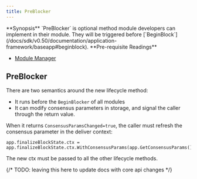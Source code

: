 ```yaml
---
title: PreBlocker
---
```


<Note>
**Synopsis**
`PreBlocker` is optional method module developers can implement in their module. They will be triggered before [`BeginBlock`](/docs/sdk/v0.50/documentation/application-framework/baseapp#beginblock).
</Note>

<Note>
**Pre-requisite Readings**

* [Module Manager](/docs/sdk/v0.50/module-manager)

</Note>

## PreBlocker

There are two semantics around the new lifecycle method:

* It runs before the `BeginBlocker` of all modules
* It can modify consensus parameters in storage, and signal the caller through the return value.

When it returns `ConsensusParamsChanged=true`, the caller must refresh the consensus parameter in the deliver context:

```
app.finalizeBlockState.ctx = app.finalizeBlockState.ctx.WithConsensusParams(app.GetConsensusParams())
```

The new ctx must be passed to all the other lifecycle methods.

{/* TODO: leaving this here to update docs with core api changes */}
